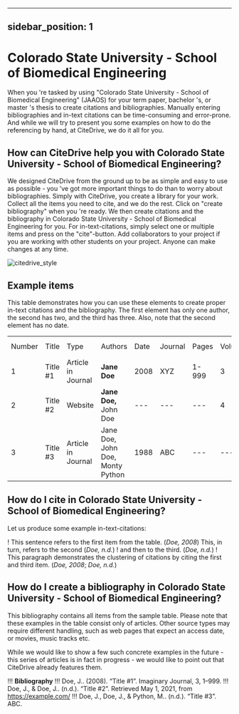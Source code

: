 
---
sidebar_position: 1
---

# Colorado State University - School of Biomedical Engineering

When you 're tasked by using "Colorado State University - School of Biomedical Engineering" (JAAOS) for your term paper, bachelor 's, or master 's thesis to create citations and bibliographies.
Manually entering bibliographies and in-text citations can be time-consuming and error-prone. And while we will try to present you some examples on how to do the referencing by hand, at CiteDrive, we do it all for you.

<!---
## About  Colorado State University - School of Biomedical Engineering

* Title: Colorado State University - School of Biomedical Engineering
* Short Title (Id): JAAOS)
* Authors: Colorado State University - School of Biomedical Engineering
* Download: Colorado State University - School of Biomedical Engineering
 --->

## How can CiteDrive help you with Colorado State University - School of Biomedical Engineering?

We designed CiteDrive from the ground up to be as simple and easy to use as possible - you 've got more important things to do than to worry about bibliographies. Simply with CiteDrive, you create a library for your work. Collect all the items you need to cite, and we do the rest. Click on "create bibliography" when you 're ready. We then create citations and the bibliography in Colorado State University - School of Biomedical Engineering for you. For in-text-citations, simply select one or multiple items and press on the "cite"-button. Add collaborators to your project if you are working with other students on your project. Anyone can make changes at any time.


![citedrive_style](images/colorado-state-university--school-of-biomedical-engineering.svg "Choose Colorado State University - School of Biomedical Engineering in the CiteDrive App")


## Example items

This table demonstrates how you can use these elements to create proper in-text citations and the bibliography. The first element has only one author, the second has two, and the third has three. Also, note that the second element has no date.


<table>
  <tr>
   <td>Number
   </td>
   <td>Title
   </td>
   <td>Type
   </td>
   <td>Authors
   </td>
   <td>Date
   </td>
   <td>Journal
   </td>
   <td>Pages
   </td>
   <td>Volume
   </td>
   <td>Issue
   </td>
   <td>Access Date
   </td>
  </tr>
  <tr>
   <td>1
   </td>
   <td>Title #1
   </td>
   <td>Article in Journal
   </td>
   <td><strong>Jane Doe</strong>
   </td>
   <td>2008
   </td>
   <td>XYZ
   </td>
   <td>1-999
   </td>
   <td>3
   </td>
   <td>2
   </td>
   <td>--
   </td>
  </tr>
  <tr>
   <td>
2
   </td>
   <td>Title #2
   </td>
   <td>Website
   </td>
   <td><strong>Jane Doe, </strong>John Doe
   </td>
   <td>---
   </td>
   <td>---
   </td>
   <td>---
   </td>
   <td>4
   </td>
   <td>---
   </td>
   <td>2020-05-01
   </td>
  </tr>
  <tr>
   <td>3
   </td>
   <td>Title #3
   </td>
   <td>Article in Journal
   </td>
   <td>Jane Doe, John Doe, Monty Python
   </td>
   <td>1988
   </td>
   <td>ABC
   </td>
   <td>---
   </td>
   <td>---
   </td>
   <td>16
   </td>
   <td>---
   </td>
  </tr>
</table>



## How do I cite in  Colorado State University - School of Biomedical Engineering?

Let us produce some example in-text-citations:

! This sentence refers to the first item from the table. (<i>Doe, 2008</i>) This, in turn, refers to the second (<i>Doe, n.d.</i>)
! and then to the third.  (<i>Doe, n.d.</i>)
! This paragraph demonstrates the clustering of citations by citing the first and third item. (<i>Doe, 2008</i>; <i>Doe, n.d.</i>)



## How do I create a bibliography in Colorado State University - School of Biomedical Engineering?

This bibliography contains all items from the sample table. Please note that these examples in the table consist only of articles. Other source types may require different handling, such as web pages that expect an access date, or movies, music tracks etc.

While we would like to show a few such concrete examples in the future - this series of articles is in fact in progress - we would like to point out that CiteDrive already features them.


!!! **Bibliography**
!!! Doe, J..  (2008). “Title #1”. Imaginary Journal, 3, 1–999.
!!! Doe, J., &amp; Doe, J..  (n.d.). “Title #2”. Retrieved  May 1, 2021,  from https://example.com/
!!! Doe, J., Doe, J., &amp; Python, M..  (n.d.). “Title #3”. ABC.


```
        